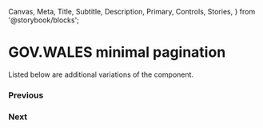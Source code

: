   Canvas,
  Meta,
  Title,
  Subtitle,
  Description,
  Primary,
  Controls,
  Stories,
} from '@storybook/blocks';


<Meta of={MinimalPaginationStories} />

# GOV.WALES minimal pagination

Listed below are additional variations of the component.

### Previous

<Canvas of={MinimalPaginationStories.Previous} />

### Next

<Canvas of={MinimalPaginationStories.Next} />
